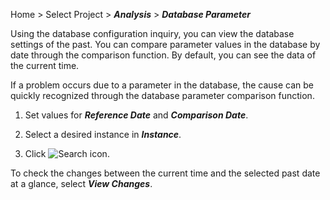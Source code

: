 Home > Select Project > **_Analysis_** > **_Database Parameter_**

Using the database configuration inquiry, you can view the database settings of the past. You can compare parameter values in the database by date through the comparison function. By default, you can see the data of the current time. 

If a problem occurs due to a parameter in the database, the cause can be quickly recognized through the database parameter comparison function.

<ProdImg img='db-databaseparameter.png' desc='Database parameter'/>

1. Set values for **_Reference Date_** and **_Comparison Date_**.

2. Select a desired instance in **_Instance_**. 

3. Click ![Search icon](/img/ico-btn-search.png). 

To check the changes between the current time and the selected past date at a glance, select **_View Changes_**.

<ProdImg img='db-databaseparameter-changed.png' desc='Database parameter'/>
